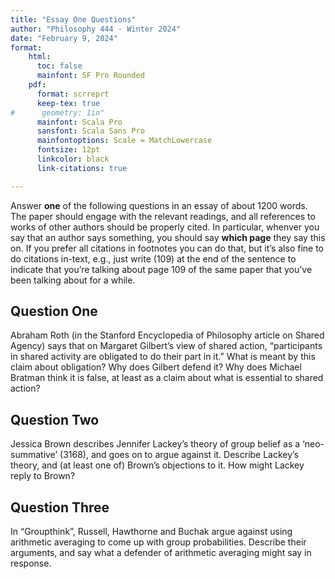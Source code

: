 ```yaml
---
title: "Essay One Questions"
author: "Philosophy 444 - Winter 2024"
date: "February 9, 2024"
format:
    html:
      toc: false
      mainfont: SF Pro Rounded
    pdf: 
      format: scrreprt
      keep-tex: true
#      geometry: 1in"
      mainfont: Scala Pro
      sansfont: Scala Sans Pro
      mainfontoptions: Scale = MatchLowercase
      fontsize: 12pt
      linkcolor: black
      link-citations: true

---
```


Answer **one** of the following questions in an essay of about 1200 words. The paper should engage with the relevant readings, and all references to works of other authors should be properly cited. In particular, whenver you say that an author says something, you should say **which page** they say this on. If you prefer all citations in footnotes you can do that, but it's also fine to do citations in-text, e.g., just write (109) at the end of the sentence to indicate that you're talking about page 109 of the same paper that you've been talking about for a while.

## Question One {-}

Abraham Roth (in the Stanford Encyclopedia of Philosophy article on Shared Agency) says that on Margaret Gilbert’s view of shared action, “participants in shared activity are obligated to do their part in it.” What is meant by this claim about obligation? Why does Gilbert defend it? Why does Michael Bratman think it is false, at least as a claim about what is essential to shared action?

## Question Two {-}

Jessica Brown describes Jennifer Lackey's theory of group belief as a 'neo-summative' (3168), and goes on to argue against it. Describe Lackey's theory, and (at least one of) Brown's objections to it. How might Lackey reply to Brown?

## Question Three {-}

In "Groupthink", Russell, Hawthorne and Buchak argue against using arithmetic averaging to come up with group probabilities. Describe their arguments, and say what a defender of arithmetic averaging might say in response.